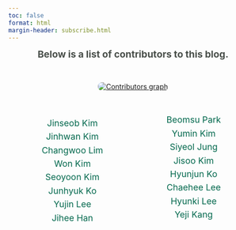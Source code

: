 ```yaml
---
toc: false
format: html
margin-header: subscribe.html
---
```


<style>

main {
  max-width: 1000px !important;
  margin: 1rem; !important
  background-color: white !important;
  box-shadow: 0 4px 20px rgba(0, 0, 0, 0.2) !important;
  border-radius: 16px !important;
}

  .contributors-section {
    text-align: center;
    margin-bottom: 2rem;
  }

  .contributors-section img {
    max-width: 100%;
    height: auto;
    border-radius: 8px;
  }

  .contributors-list {
    columns: 2;
    text-align: center;
    max-width: 700px;
    margin: 0 auto;
    padding: 1rem;
    font-size: 1.1rem;
  }

  .contributors-list li {
    list-style: none;
    margin: 0.4rem 0;
  }

  .contributors-list a {
    text-decoration: none;
    color: #03684d;
    transition: color 0.2s;
  }

  .contributors-list a:hover {
    color: #0d3b66;
    font-weight: 600;
  }

  .contributors-title {
    color: #494f4a;
    text-align: center;
    font-size: 1.2rem;
    font-weight: bold;
    margin: 0 auto;
  }
</style>

<div class="contributors-title">Below is a list of contributors to this blog.</div><br>

<div class="contributors-section">
  <a href="https://github.com/zarathucorp/blog/graphs/contributors">
    <img src="https://contrib.rocks/image?repo=zarathucorp/blog&columns=6" alt="Contributors graph"/>
  </a>
</div>

<ul class="contributors-list">
  <li><a href="https://github.com/jinseob2kim">Jinseob Kim</a></li>
  <li><a href="https://github.com/jhk0530">Jinhwan Kim</a></li>
  <li><a href="https://github.com/ChangwooLim">Changwoo Lim</a></li>
  <li><a href="https://github.com/kimkimwonwon">Won Kim</a></li>
  <li><a href="https://github.com/seodaegal">Seoyoon Kim</a></li>
  <li><a href="https://github.com/junhyuk0330">Junhyuk Ko</a></li>
  <li><a href="https://github.com/lyj7518">Yujin Lee</a></li>
  <li><a href="https://github.com/abchococookie">Jihee Han</a></li>
  <li><a href="https://github.com/qkrqjatn218">Beomsu Park</a></li>
  <li><a href="https://github.com/yumin9-kim">Yumin Kim</a></li>
  <li><a href="https://github.com/SiyeolJung">Siyeol Jung</a></li>
  <li><a href="https://github.com/estrogenic">Jisoo Kim</a></li>
  <li><a href="https://github.com/ghj20345">Hyunjun Ko</a></li>
  <li><a href="https://github.com/Chaeelee">Chaehee Lee</a></li>
  <li><a href="https://github.com/leevenstar">Hyunki Lee</a></li>
  <li><a href="https://github.com/YejiKang63/">Yeji Kang</a></li>
</ul>